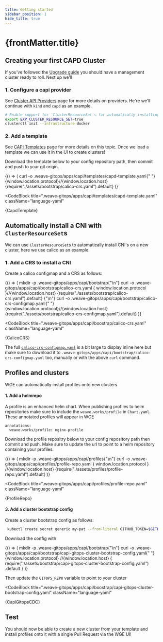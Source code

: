 ```yaml
---
title: Getting started
sidebar_position: 1
hide_title: true
---
```



<h1>
  {frontMatter.title} <TierLabel tiers="enterprise" />
</h1>

## Creating your first CAPD Cluster

If you've followed the [Upgrade guide](../enterprise/upgrading.mdx) you should have a management cluster ready to roll. Next up we'll

### 1. Configure a capi provider

See [Cluster API Providers](cluster-api-providers.mdx) page for more details on providers. He're we'll continue with `kind` and `capd` as an example.

```bash
# Enable support for `ClusterResourceSet`s for automatically installing CNIs
export EXP_CLUSTER_RESOURCE_SET=true
clusterctl init --infrastructure docker
```

### 2. Add a template

See [CAPI Templates](templates.mdx) page for more details on this topic. Once we load a template we can use it in the UI to create clusters!


Download the template below to your config repository path, then commit and push to your git origin.

<BrowserOnly>
  {() => (
    <CodeBlock className="language-bash">
      curl -o .weave-gitops/apps/capi/templates/capd-template.yaml{" "}
      {window.location.protocol}//{window.location.host}
      {require("./assets/bootstrap/calico-crs.yaml").default}
    </CodeBlock>
  )}
</BrowserOnly>

<CodeBlock
  title=".weave-gitops/apps/capi/templates/capd-template.yaml"
  className="language-yaml"
>
  {CapdTemplate}
</CodeBlock>

## Automatically install a CNI with `ClusterResourceSet`s

We can use `ClusterResourceSet`s to automatically install CNI's on a new cluster, here we use calico as an example.

### 1. Add a CRS to install a CNI

Create a calico configmap and a CRS as follows:


<BrowserOnly>
  {() => (
    <CodeBlock className="language-bash">
      mkdir -p .weave-gitops/apps/capi/bootstrap{"\n"}
      curl -o .weave-gitops/apps/capi/bootstrap/calico-crs.yaml {
        window.location.protocol
      }//{window.location.host}
      {require("./assets/bootstrap/calico-crs.yaml").default}
      {"\n"}
      curl -o .weave-gitops/apps/capi/bootstrap/calico-crs-configmap.yaml{" "}
      {window.location.protocol}//{window.location.host}
      {require("./assets/bootstrap/calico-crs-configmap.yaml").default}
    </CodeBlock>
  )}
</BrowserOnly>

<CodeBlock
  title=".weave-gitops/apps/capi/boostrap/calico-crs.yaml"
  className="language-yaml"
>
  {CalicoCRS}
</CodeBlock>

The full [`calico-crs-configmap.yaml`](./assets/bootstrap/calico-crs-configmap.yaml) is a bit large to display inline here but make sure to download it to `.weave-gitops/apps/capi/bootstrap/calico-crs-configmap.yaml` too, manually or with the above `curl` command.

## Profiles and clusters

WGE can automatically install profiles onto new clusters

#### 1. Add a helmrepo


A profile is an enhanced helm chart. When publishing profiles to helm repositories make sure to include the `weave.works/profile` in `Chart.yaml`. These annotated profiles will appear in WGE

```
annotations:
  weave.works/profile: nginx-profile
```

Download the profile repositry below to your config repository path then commit and push. Make sure to update the url to point to a helm repository containing your profiles.

<BrowserOnly>
  {() => (
    <CodeBlock className="language-bash">
      mkdir -p .weave-gitops/apps/capi/profiles{"\n"}
      curl -o .weave-gitops/apps/capi/profiles/profile-repo.yaml {
        window.location.protocol
      }
      //{window.location.host}
      {require("./assets/profiles/profile-repo.yaml").default}
    </CodeBlock>
  )}
</BrowserOnly>

<CodeBlock
  title=".weave-gitops/apps/capi/profiles/profile-repo.yaml"
  className="language-yaml"
>
  {ProfileRepo}
</CodeBlock>

#### 3. Add a cluster bootstrap config

Create a cluster bootstrap config as follows:

```bash
 kubectl create secret generic my-pat --from-literal GITHUB_TOKEN=$GITHUB_TOKEN
```


Download the config with

<BrowserOnly>
  {() => (
    <CodeBlock className="language-bash">
      mkdir -p .weave-gitops/apps/capi/bootstrap{"\n"}
      curl -o .weave-gitops/apps/capi/bootstrap/capi-gitops-cluster-bootstrap-config.yaml{" "}
      {window.location.protocol}
      //{window.location.host}
      {
        require("./assets/bootstrap/capi-gitops-cluster-bootstrap-config.yaml")
          .default
      }
    </CodeBlock>
  )}
</BrowserOnly>

Then update the `GITOPS_REPO` variable to point to your cluster

<CodeBlock
  title=".weave-gitops/apps/capi/boostrap/capi-gitops-cluster-bootstrap-config.yaml"
  className="language-yaml"
>
  {CapiGitopsCDC}
</CodeBlock>

## Test

You should now be able to create a new cluster from your template and install profiles onto it with a single Pull Request via the WGE UI!

